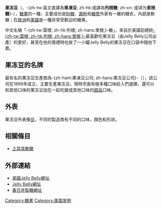 {{NoteTA|T=zh-cn:果冻豆; zh-tw:雷根糖; zh-hk:啫喱豆;|1=zh-cn:果冻豆; zh-tw:雷根糖; zh-hk:啫喱豆;}}
{{Infobox prepared food
| name             = 果冻豆
| image            = [[File:JellyBellyBeans.jpg|250px]]
| caption          = 雷根糖有各種口味和顏色
| alternate_name   = 
| country          = [[美國|美國]]
| region           = 
| creator          = William Schrafft
| course           = 
| type             = 糕點糖果
| served           = 
| main_ingredient  = [[糖|糖]]、[[玉米糖漿|玉米糖漿]]、[[澱粉|澱粉]]
| variations       = 
| calories         = 
| other            = 
}}
'''果冻豆'''（{{lang-en|'''Jelly Bean'''}}，-{zh-tw:英文直譯為'''果凍豆'''; zh-hk:或譯為'''列根糖'''; zh-cn: 或译为'''里根糖'''}-），[[糖果|糖果]]的一種，主要成份是[[砂糖|砂糖]]、[[澱粉|澱粉]]和[[糖漿|糖漿]]外表有一層的糖衣，內部是軟糖；在[[歐洲|歐洲]]和[[美國|美國]]是一種非常受歡迎的糖果。

中文名稱「-{zh-tw:雷根; zh-hk:列根; zh-hans:里根;}-糖」，來自於美國前總統[[雷根|-{zh-tw:雷根; zh-hk:列根; zh-hans:里根;}-]]最喜歡吃果冻豆（由Jelly Belly公司出產）的愛好，甚至在他的喪禮時也放了一小罐Jelly Belly的果冻豆在口袋中隨他下葬。

== 果冻豆的名牌 ==
最有名的果冻豆生產商為-{zh-hant:果凍豆公司; zh-hans:果冻豆公司}-（{{lang-en|Jelly Belly|Jelly Belly}}），該公司在1898年成立，主要生產果冻豆。現時市面有極多種口味給人們選擇，還可以和其他口味的果冻豆加在一起吃變成其他口味的[[甜品|甜品]]口味。

== 外表 ==
果冻豆外表像[[豆類|豆]]，不同的製造商有不同的口味、顏色和形狀。

== 相關條目 ==
*[[土耳其軟糖|土耳其軟糖]]

== 外部連結 ==
*[http://www.jellybelly.com/ 美國Jelly Belly網址] {{Wayback|url=http://www.jellybelly.com/ |date=20120803074829 }}
*[https://web.archive.org/web/20121029110342/http://www.jellybellyjapan.com/ Jelly Belly網址]
*[http://www.kasugai.co.jp/ 春日井製糖網址] {{Wayback|url=http://www.kasugai.co.jp/ |date=20120807121831 }}

[[Category:糖果|Category:糖果]]
[[Category:美国发明|Category:美国发明]]